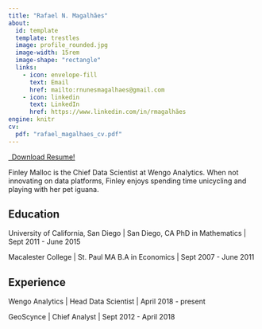 ```yaml
---
title: "Rafael N. Magalhães"
about:
  id: template
  template: trestles
  image: profile_rounded.jpg
  image-width: 15rem
  image-shape: "rectangle"
  links:
    - icon: envelope-fill 
      text: Email
      href: mailto:rnunesmagalhaes@gmail.com
    - icon: linkedin
      text: LinkedIn
      href: https://www.linkedin.com/in/rmagalhães
engine: knitr
cv:
  pdf: "rafael_magalhaes_cv.pdf"
---
```

<p class="text-center">
  <a class="btn btn-outline-primary" href="`r rmarkdown::metadata$cv$pdf`" target="_blank">
    <i class="bi bi-file-earmark-arrow-down-fill"></i>&ensp;Download Resume!
  </a>
</p>

:::{#template}

Finley Malloc is the Chief Data Scientist at Wengo Analytics. When not innovating on data platforms, Finley enjoys spending  time unicycling and playing with her pet iguana.

## Education

University of California, San Diego | San Diego, CA
PhD in Mathematics | Sept 2011 - June 2015

Macalester College | St. Paul MA
B.A in Economics | Sept 2007 - June 2011

## Experience

Wengo Analytics | Head Data Scientist | April 2018 - present

GeoScynce | Chief Analyst | Sept 2012 - April 2018

:::

